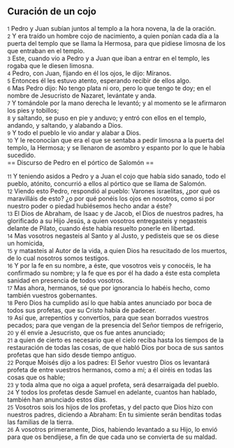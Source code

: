 == Curación de un cojo ==

{{anchor|1}} <small>1</small> Pedro y Juan subían juntos al templo a la hora novena, la de la oración.<br>
{{anchor|2}} <small>2</small> Y era traído un hombre cojo de nacimiento, a quien ponían cada día a la puerta del templo que se llama la Hermosa, para que pidiese limosna de los que entraban en el templo.<br>
{{anchor|3}} <small>3</small> Este, cuando vio a Pedro y a Juan que iban a entrar en el templo, les rogaba que le diesen limosna.<br>
{{anchor|4}} <small>4</small> Pedro, con Juan, fijando en él los ojos, le dijo: Míranos.<br>
{{anchor|5}} <small>5</small> Entonces él les estuvo atento, esperando recibir de ellos algo.<br>
{{anchor|6}} <small>6</small> Mas Pedro dijo: No tengo plata ni oro, pero lo que tengo te doy; en el nombre de Jesucristo de Nazaret, levántate y anda.<br>
{{anchor|7}} <small>7</small> Y tomándole por la mano derecha le levantó; y al momento se le afirmaron los pies y tobillos;<br>
{{anchor|8}} <small>8</small> y saltando, se puso en pie y anduvo; y entró con ellos en el templo, andando, y saltando, y alabando a Dios.<br>
{{anchor|9}} <small>9</small> Y todo el pueblo le vio andar y alabar a Dios.<br>
{{anchor|10}} <small>10</small> Y le reconocían que era el que se sentaba a pedir limosna a la puerta del templo, la Hermosa; y se llenaron de asombro y espanto por lo que le había sucedido.<br>
== Discurso de Pedro en el pórtico de Salomón ==

{{anchor|11}} <small>11</small> Y teniendo asidos a Pedro y a Juan el cojo que había sido sanado, todo el pueblo, atónito, concurrió a ellos al pórtico que se llama de Salomón.<br>
{{anchor|12}} <small>12</small> Viendo esto Pedro, respondió al pueblo: Varones israelitas, ¿por qué os maravilláis de esto? ¿o por qué ponéis los ojos en nosotros, como si por nuestro poder o piedad hubiésemos hecho andar a éste?<br>
{{anchor|13}} <small>13</small> El Dios de Abraham, de Isaac y de Jacob, el Dios de nuestros padres, ha glorificado a su Hijo Jesús, a quien vosotros entregasteis y negasteis delante de Pilato, cuando éste había resuelto ponerle en libertad.<br>
{{anchor|14}} <small>14</small> Mas vosotros negasteis al Santo y al Justo, y pedisteis que se os diese un homicida,<br>
{{anchor|15}} <small>15</small> y matasteis al Autor de la vida, a quien Dios ha resucitado de los muertos, de lo cual nosotros somos testigos.<br>
{{anchor|16}} <small>16</small> Y por la fe en su nombre, a éste, que vosotros veis y conocéis, le ha confirmado su nombre; y la fe que es por él ha dado a éste esta completa sanidad en presencia de todos vosotros.<br>
{{anchor|17}} <small>17</small> Mas ahora, hermanos, sé que por ignorancia lo habéis hecho, como también vuestros gobernantes.<br>
{{anchor|18}} <small>18</small> Pero Dios ha cumplido así lo que había antes anunciado por boca de todos sus profetas, que su Cristo había de padecer.<br>
{{anchor|19}} <small>19</small> Así que, arrepentíos y convertíos, para que sean borrados vuestros pecados; para que vengan de la presencia del Señor tiempos de refrigerio,<br>
{{anchor|20}} <small>20</small> y él envíe a Jesucristo, que os fue antes anunciado;<br>
{{anchor|21}} <small>21</small> a quien de cierto es necesario que el cielo reciba hasta los tiempos de la restauración de todas las cosas, de que habló Dios por boca de sus santos profetas que han sido desde tiempo antiguo.<br>
{{anchor|22}} <small>22</small> Porque Moisés dijo a los padres: El Señor vuestro Dios os levantará profeta de entre vuestros hermanos, como a mí; a él oiréis en todas las cosas que os hable;<br>
{{anchor|23}} <small>23</small> y toda alma que no oiga a aquel profeta, será desarraigada del pueblo.<br>
{{anchor|24}} <small>24</small> Y todos los profetas desde Samuel en adelante, cuantos han hablado, también han anunciado estos días.<br>
{{anchor|25}} <small>25</small> Vosotros sois los hijos de los profetas, y del pacto que Dios hizo con nuestros padres, diciendo a Abraham: En tu simiente serán benditas todas las familias de la tierra.<br>
{{anchor|26}} <small>26</small> A vosotros primeramente, Dios, habiendo levantado a su Hijo, lo envió para que os bendijese, a fin de que cada uno se convierta de su maldad.<br>
